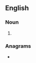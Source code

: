 ==English==

===Noun===
{{head|en|noun plural form}}

# {{plural of|liement|lang=en}}

===Anagrams===
* {{anagrams|en|stemline}}